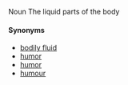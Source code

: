 Noun
The liquid parts of the body

==== Synonyms ====
*[[bodily fluid]]
*[[humor]]
*[[humor]]
*[[humour]]